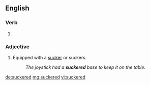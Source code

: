 ==English==

===Verb===
{{head|en}}

# {{en-past of|sucker}}

===Adjective===
{{en-adj|-}}

# Equipped with a [[sucker]] or suckers.
#: ''The joystick had a '''suckered''' base to keep it on the table.''

[[de:suckered]]
[[mg:suckered]]
[[vi:suckered]]
